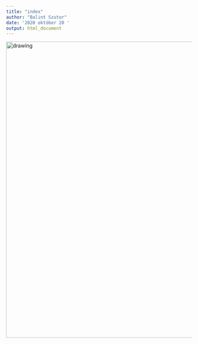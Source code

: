 ```yaml
---
title: "index"
author: "Balint Szutor"
date: '2020 október 20 '
output: html_document
---
```


<img src="BalintSzutorCV.jpg" alt="drawing" width="800"/>